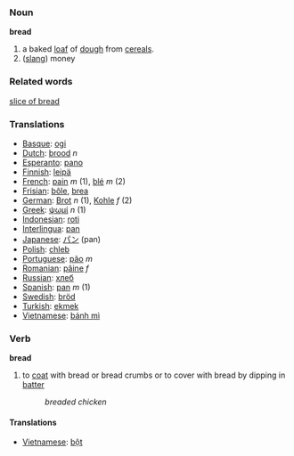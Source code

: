=== Noun ===
'''bread'''

# a baked [[loaf]] of [[dough]] from [[cereal]]s.
# ([[slang]]) money

=== Related words ===
[[slice of bread]]

=== Translations ===
*[[Basque]]: [[ogi]]
*[[Dutch]]: [[brood]] ''n''
*[[Esperanto]]: [[pano]]
*[[Finnish]]: [[leipä]]
*[[French]]: [[pain]] ''m'' (1), [[blé]] ''m'' (2)
*[[Frisian]]: [[bôle]], [[brea]]
*[[German]]: [[Brot]] ''n'' (1), [[Kohle]] ''f'' (2)
*[[Greek]]: [[ψωμί]] ''n'' (1)
*[[Indonesian]]: [[roti]]
*[[Interlingua]]: [[pan]]
*[[Japanese]]: [[パン]] (pan)
*[[Polish]]: [[chleb]]
*[[Portuguese]]: [[pão]] ''m''
*[[Romanian]]: [[pâine]] ''f''
*[[Russian]]: [[хлеб]]
*[[Spanish]]: [[pan]] ''m'' (1)
*[[Swedish]]: [[bröd]]
*[[Turkish]]: [[ekmek]]
*[[Vietnamese]]: [[bánh mì]]

=== Verb ===
'''bread'''
# to [[coat]] with bread or bread crumbs or to cover with bread by dipping in [[batter]]
#: ''breaded chicken''

==== Translations ====
*[[Vietnamese]]: [[bột]]